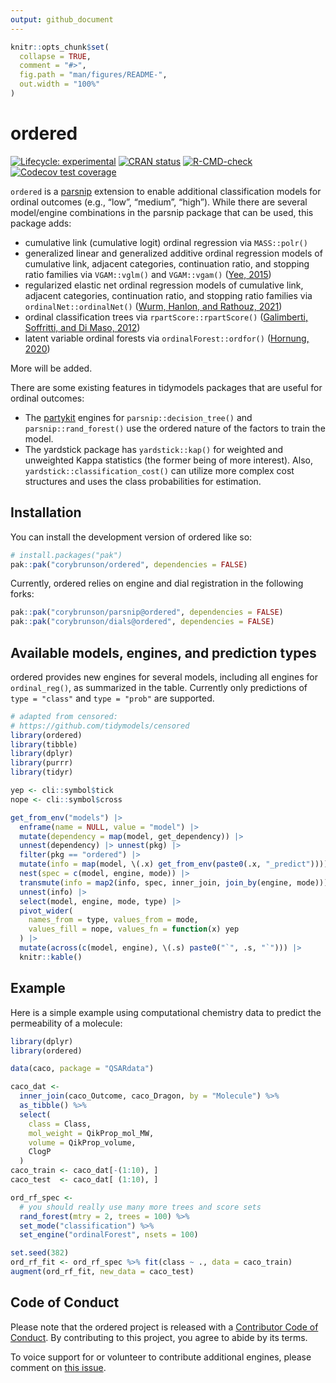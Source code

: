 ```yaml
---
output: github_document
---
```


<!-- README.md is generated from README.Rmd. Please edit that file -->

```r
knitr::opts_chunk$set(
  collapse = TRUE,
  comment = "#>",
  fig.path = "man/figures/README-",
  out.width = "100%"
)
```

# ordered

<!-- badges: start -->
[![Lifecycle: experimental](https://img.shields.io/badge/lifecycle-experimental-orange.svg)](https://lifecycle.r-lib.org/articles/stages.html#experimental)
[![CRAN status](https://www.r-pkg.org/badges/version/ordered)](https://CRAN.R-project.org/package=ordered)
[![R-CMD-check](https://github.com/corybrunson/ordered/actions/workflows/R-CMD-check.yaml/badge.svg)](https://github.com/corybrunson/ordered/actions/workflows/R-CMD-check.yaml)
[![Codecov test coverage](https://codecov.io/gh/corybrunson/ordered/branch/main/graph/badge.svg)](https://app.codecov.io/gh/corybrunson/ordered?branch=main)
<!-- badges: end -->

`ordered` is a [parsnip](https://parsnip.tidymodels.org/) extension to enable additional classification models for ordinal outcomes (e.g., "low", "medium", "high"). While there are several model/engine combinations in the parsnip package that can be used, this package adds:

 - cumulative link (cumulative logit) ordinal regression via `MASS::polr()`
 - generalized linear and generalized additive ordinal regression models of cumulative link, adjacent categories, continuation ratio, and stopping ratio families via `VGAM::vglm()` and `VGAM::vgam()` ([Yee, 2015](https://doi.org/10.18637/jss.v032.i10))
 - regularized elastic net ordinal regression models of cumulative link, adjacent categories, continuation ratio, and stopping ratio families via `ordinalNet::ordinalNet()` ([Wurm, Hanlon, and Rathouz, 2021](https://doi.org/10.18637/jss.v099.i06))
 - ordinal classification trees via `rpartScore::rpartScore()` ([Galimberti, Soffritti, and Di Maso, 2012](https://doi.org/10.18637/jss.v047.i10))
 - latent variable ordinal forests via `ordinalForest::ordfor()` ([Hornung, 2020](https://doi.org/10.1007/s00357-018-9302-x))

More will be added.

There are some existing features in tidymodels packages that are useful for ordinal outcomes: 

 - The [partykit](https://cran.r-project.org/package=partykit) engines for `parsnip::decision_tree()` and `parsnip::rand_forest()` use the ordered nature of the factors to train the model. 
 - The yardstick package has `yardstick::kap()` for weighted and unweighted Kappa statistics (the former being of more interest). Also, `yardstick::classification_cost()` can utilize more complex cost structures and uses the class probabilities for estimation. 

## Installation

You can install the development version of ordered like so:

``` r
# install.packages("pak")
pak::pak("corybrunson/ordered", dependencies = FALSE)
```

Currently, ordered relies on engine and dial registration in the following forks:

``` r
pak::pak("corybrunson/parsnip@ordered", dependencies = FALSE)
pak::pak("corybrunson/dials@ordered", dependencies = FALSE)
```

## Available models, engines, and prediction types

ordered provides new engines for several models, including all engines for `ordinal_reg()`, as summarized in the table.
Currently only predictions of `type = "class"` and `type = "prob"` are supported.

```r
# adapted from censored:
# https://github.com/tidymodels/censored
library(ordered)
library(tibble)
library(dplyr)
library(purrr)
library(tidyr)

yep <- cli::symbol$tick
nope <- cli::symbol$cross

get_from_env("models") |> 
  enframe(name = NULL, value = "model") |> 
  mutate(dependency = map(model, get_dependency)) |> 
  unnest(dependency) |> unnest(pkg) |> 
  filter(pkg == "ordered") |> 
  mutate(info = map(model, \(.x) get_from_env(paste0(.x, "_predict")))) |> 
  nest(spec = c(model, engine, mode)) |> 
  transmute(info = map2(info, spec, inner_join, join_by(engine, mode))) |> 
  unnest(info) |> 
  select(model, engine, mode, type) |> 
  pivot_wider(
    names_from = type, values_from = mode,
    values_fill = nope, values_fn = function(x) yep
  ) |> 
  mutate(across(c(model, engine), \(.s) paste0("`", .s, "`"))) |> 
  knitr::kable()
```

## Example

Here is a simple example using computational chemistry data to predict the permeability of a molecule: 

```r
library(dplyr)
library(ordered)

data(caco, package = "QSARdata")

caco_dat <-
  inner_join(caco_Outcome, caco_Dragon, by = "Molecule") %>%
  as_tibble() %>%
  select(
    class = Class,
    mol_weight = QikProp_mol_MW,
    volume = QikProp_volume,
    ClogP
  )
caco_train <- caco_dat[-(1:10), ]
caco_test  <- caco_dat[ (1:10), ]

ord_rf_spec <- 
  # you should really use many more trees and score sets
  rand_forest(mtry = 2, trees = 100) %>%
  set_mode("classification") %>%
  set_engine("ordinalForest", nsets = 100)

set.seed(382)
ord_rf_fit <- ord_rf_spec %>% fit(class ~ ., data = caco_train)
augment(ord_rf_fit, new_data = caco_test)
```

## Code of Conduct

Please note that the ordered project is released with a [Contributor Code of Conduct](https://contributor-covenant.org/version/2/1/CODE_OF_CONDUCT.html). By contributing to this project, you agree to abide by its terms.

To voice support for or volunteer to contribute additional engines, please comment on [this issue](https://github.com/corybrunson/ordered/issues/15).
